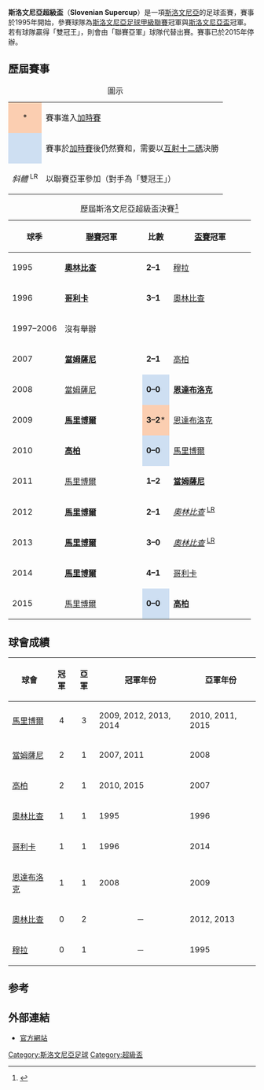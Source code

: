 {{Infobox football tournament
| name                 = 斯洛文尼亞超級盃
| logo                 = 
| founded              = {{Start date and age|df=yes|1995}}
| abolished            = {{Start date and age|df=yes|2015}}
| organiser            = [[斯洛文尼亞足球協會|斯洛文尼亞足球協會]]
| region               = {{flag|SVN}}
| number of teams      = 2 隊
| current champion     = [[科佩爾足球俱樂部|高柏]]（第 2 次）
| most successful team = [[馬里博爾足球俱樂部|馬里博爾]]（4 次）
| website              = http://www.nzs.si/dokument.asp?id=317
}}

'''斯洛文尼亞超級盃'''（'''Slovenian Supercup'''）是一項[[斯洛文尼亞|斯洛文尼亞]]的足球盃賽，賽事於1995年開始，參賽球隊為[[斯洛文尼亞足球甲級聯賽|斯洛文尼亞足球甲級聯賽]]冠軍與[[斯洛文尼亞盃|斯洛文尼亞盃]]冠軍。若有球隊贏得「雙冠王」，則會由「聯賽亞軍」球隊代替出賽。賽事已於2015年停辦。

== 歷屆賽事 ==
{| class="wikitable"
|+圖示
|-
|align=center style="background-color:#FBCEB1"|*
|賽事進入[[加時賽|加時賽]]
|-
|align=center style="background-color:#cedff2"|{{dagger}}
|賽事於[[加時賽|加時賽]]後仍然賽和，需要以[[互射十二碼|互射十二碼]]決勝
|-
|align=center|<div id="LR"></div> ''斜體'' <sup>LR</sup>
|以聯賽亞軍參加（對手為「雙冠王」）
|}

{| class="sortable wikitable" style="text-align: center"
|+ 歷屆斯洛文尼亞超級盃決賽<ref>{{cite web |url=http://www.rsssf.com/tabless/slovsupcuphist.html |title=Slovenia - List of Super Cup Finals |work=RSSSF |accessdate=2015年6月24日 |archive-date=2019年4月24日 |archive-url=https://web.archive.org/web/20190424153255/http://www.rsssf.com/tabless/slovsupcuphist.html |dead-url=no }}</ref>
! 球季
!width=150px| [[斯洛文尼亞足球甲級聯賽|聯賽]]冠軍
! 比數
!width=150px| [[斯洛文尼亞盃|盃賽]]冠軍
|-
|1995
|bgcolor=#CCF9CC|'''[[盧布查拿奧林比查足球會_(已解散)|奧林比查]]'''
|'''2–1'''
|[[穆拉足球會|穆拉]]
|-
|1996
|bgcolor=#CCF9CC|'''[[戈里察足球俱樂部|哥利卡]]'''
|'''3–1'''
|[[盧布查拿奧林比查足球會_(已解散)|奧林比查]]
|-
|1997–2006
!colspan=3| 沒有舉辦
|-
|2007
|bgcolor=#CCF9CC|'''[[多姆扎勒足球俱樂部|當姆薩尼]]'''
|'''2–1'''
|[[科佩爾足球俱樂部|高柏]]
|-
|2008
|[[多姆扎勒足球俱樂部|當姆薩尼]]
|style="background-color:#cedff2"|'''0–0'''{{pso|'''6–7'''}}
|bgcolor=#CCF9CC|'''[[恩達布洛克足球會|恩達布洛克]]'''
|-
|2009
|bgcolor=#CCF9CC|'''[[馬里博爾足球俱樂部|馬里博爾]]'''
|style="background-color:#FBCEB1"|'''3–2'''*
|[[恩達布洛克足球會|恩達布洛克]]
|-
|2010
|bgcolor=#CCF9CC|'''[[科佩爾足球俱樂部|高柏]]'''
|style="background-color:#cedff2"|'''0–0'''{{pso|'''5–4'''}}
|[[馬里博爾足球俱樂部|馬里博爾]]
|-
|2011
|[[馬里博爾足球俱樂部|馬里博爾]]
|'''1–2'''
|bgcolor=#CCF9CC|'''[[多姆扎勒足球俱樂部|當姆薩尼]]'''
|-
|2012
|bgcolor=#CCF9CC|'''[[馬里博爾足球俱樂部|馬里博爾]]'''
|'''2–1'''
|''[[盧布爾雅那奧林匹亞足球俱樂部|奧林比查]]'' <sup>[[#LR|LR]]</sup>
|-
|2013
|bgcolor=#CCF9CC|'''[[馬里博爾足球俱樂部|馬里博爾]]'''
|'''3–0'''
|''[[盧布爾雅那奧林匹亞足球俱樂部|奧林比查]]'' <sup>[[#LR|LR]]</sup>
|-
|2014
|bgcolor=#CCF9CC|'''[[馬里博爾足球俱樂部|馬里博爾]]'''
|'''4–1'''
|[[戈里察足球俱樂部|哥利卡]]
|-
|2015
|[[馬里博爾足球俱樂部|馬里博爾]]
|style="background-color:#cedff2"|'''0–0'''{{pso|'''2–3'''}}
|bgcolor=#CCF9CC|'''[[科佩爾足球俱樂部|高柏]]'''
|}

== 球會成績 ==
{| class="wikitable sortable" border="1"
|-
!球會
!冠軍
!亞軍
! class="unsortable"|冠軍年份
! class="unsortable"|亞軍年份
|-
| [[馬里博爾足球俱樂部|馬里博爾]]
|align=center|4
|align=center|3
| 2009, 2012, 2013, 2014
| 2010, 2011, 2015
|-
| [[多姆扎勒足球俱樂部|當姆薩尼]]
|align=center|2
|align=center|1
| 2007, 2011
| 2008
|-
| [[科佩爾足球俱樂部|高柏]]
|align=center|2
|align=center|1
| 2010, 2015
| 2007
|-
| [[盧布查拿奧林比查足球會_(已解散)|奧林比查]]
|align=center|1
|align=center|1
| 1995
| 1996
|-
| [[戈里察足球俱樂部|哥利卡]]
|align=center|1
|align=center|1
| 1996
| 2014
|-
| [[恩達布洛克足球會|恩達布洛克]]
|align=center|1
|align=center|1
| 2008
| 2009
|-
| [[盧布爾雅那奧林匹亞足球俱樂部|奧林比查]]
|align=center|0
|align=center|2
|align=center|－
| 2012, 2013
|-
| [[穆拉足球會|穆拉]]
|align=center|0
|align=center|1
|align=center|－
| 1995
|}

== 参考 ==
{{reflist}}

== 外部連結 ==
*[http://www.nzs.si/tekmovanja/Superpokal 官方網站] {{Wayback|url=http://www.nzs.si/tekmovanja/Superpokal |date=20201126230311 }}

{{歐洲足球超級盃}}

[[Category:斯洛文尼亞足球|Category:斯洛文尼亞足球]]
[[Category:超級盃|Category:超級盃]]